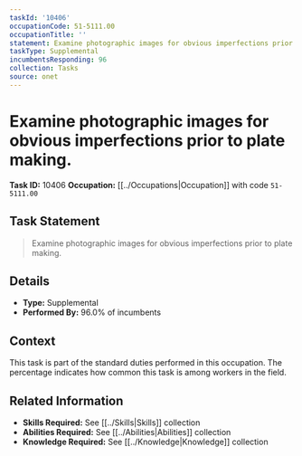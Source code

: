 ```yaml
---
taskId: '10406'
occupationCode: 51-5111.00
occupationTitle: ''
statement: Examine photographic images for obvious imperfections prior to plate making.
taskType: Supplemental
incumbentsResponding: 96
collection: Tasks
source: onet
---
```

# Examine photographic images for obvious imperfections prior to plate making.

**Task ID:** 10406
**Occupation:** [[../Occupations|Occupation]] with code `51-5111.00`

## Task Statement

> Examine photographic images for obvious imperfections prior to plate making.

## Details

- **Type:** Supplemental
- **Performed By:** 96.0% of incumbents

## Context

This task is part of the standard duties performed in this occupation. The percentage indicates how common this task is among workers in the field.

## Related Information

- **Skills Required:** See [[../Skills|Skills]] collection
- **Abilities Required:** See [[../Abilities|Abilities]] collection
- **Knowledge Required:** See [[../Knowledge|Knowledge]] collection
